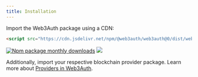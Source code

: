 ```yaml
---
title: Installation
---
```



Import the Web3Auth package using a CDN:

```html
<script src="https://cdn.jsdelivr.net/npm/@web3auth/web3auth@0/dist/web3auth.umd.min.js"></script>
```

[![Npm package monthly downloads](https://badgen.net/npm/dm/@web3auth/web3auth)](https://www.npmjs.com/package/@web3auth/web3auth)
[![](https://data.jsdelivr.com/v1/package/npm/@web3auth/web3auth/badge)](https://www.jsdelivr.com/package/npm/@web3auth/web3auth)

Additionally, import your respective blockchain provider package. Learn more about [Providers in Web3Auth](https://docs.web3auth.io/api-reference/web/providers/).
